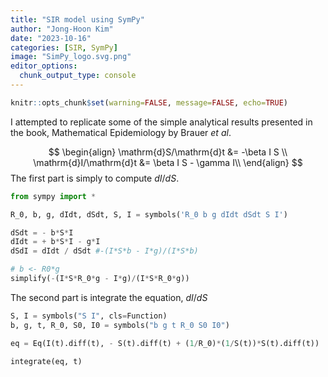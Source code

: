 ```yaml
---
title: "SIR model using SymPy"
author: "Jong-Hoon Kim"
date: "2023-10-16"
categories: [SIR, SymPy]
image: "SimPy_logo.svg.png"
editor_options: 
  chunk_output_type: console
---
```


```r
knitr::opts_chunk$set(warning=FALSE, message=FALSE, echo=TRUE) 
```

I attempted to replicate some of the simple analytical results presented in the book, Mathematical Epidemiology by Brauer *et al*.

$$
\begin{align}
\mathrm{d}S/\mathrm{d}t &= -\beta I S \\
\mathrm{d}I/\mathrm{d}t &= \beta I S - \gamma I\\
\end{align}
$$ The first part is simply to compute $dI/dS$.

```python
from sympy import *

R_0, b, g, dIdt, dSdt, S, I = symbols('R_0 b g dIdt dSdt S I')

dSdt = - b*S*I
dIdt = + b*S*I - g*I
dSdI = dIdt / dSdt #-(I*S*b - I*g)/(I*S*b)

# b <- R0*g
simplify(-(I*S*R_0*g - I*g)/(I*S*R_0*g)) 
```

The second part is integrate the equation, $dI/dS$

```python
S, I = symbols("S I", cls=Function)
b, g, t, R_0, S0, I0 = symbols("b g t R_0 S0 I0")

eq = Eq(I(t).diff(t), - S(t).diff(t) + (1/R_0)*(1/S(t))*S(t).diff(t))

integrate(eq, t)
```
